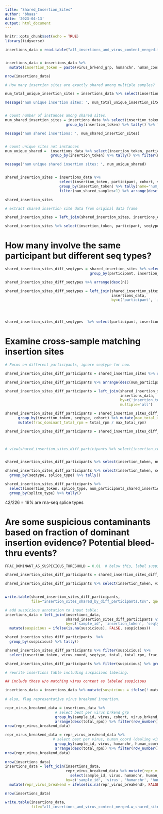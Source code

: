 ```yaml
---
title: "Shared_Insertion_Sites"
author: "bhaas"
date: '2023-04-13'
output: html_document
---
```



```r
knitr::opts_chunk$set(echo = TRUE)
library(tidyverse)
```

```r

insertions_data = read.table("all_insertions_and_virus_content_merged.tsv", sep="\t", stringsAsFactors = F, header=T)


insertions_data = insertions_data %>% 
  mutate(insertion_token = paste(virus_brkend_grp, humanchr, human_coord, splice_type, sep="^")) 

nrow(insertions_data)

```

```r

# How many insertion sites are exactly shared among multiple samples?

num_total_unique_insertion_sites = insertions_data %>% select(insertion_token) %>%  unique() %>% nrow()

message("num unique insertion sites: ", num_total_unique_insertion_sites)


# count number of instances among shared sites.
num_shared_insertion_sites = insertions_data %>% select(insertion_token, participant, seqtype, cohort) %>% unique() %>% 
                            group_by(insertion_token) %>% tally() %>% filter(n>1) %>% summarize(sum(n))

message('num shared insertions: ', num_shared_insertion_sites)


# count unique sites not instances
num_unique_shared =  insertions_data %>% select(insertion_token, participant, seqtype, cohort) %>% unique() %>% 
                     group_by(insertion_token) %>% tally() %>% filter(n>1) %>% select(insertion_token) %>% nrow()

message('num unique shared insertion sites: ', num_unique_shared)


shared_insertion_sites = insertions_data %>% 
                         select(insertion_token, participant, cohort, seqtype) %>% unique() %>% 
                         group_by(insertion_token) %>% tally(name='num_shared_samples') %>% 
                         filter(num_shared_samples>1) %>% arrange(desc(num_shared_samples))

shared_insertion_sites

```



```r

# extract shared insertion site data from original data frame

shared_insertion_sites = left_join(shared_insertion_sites, insertions_data, by='insertion_token', multiple='all')

shared_insertion_sites %>% select(insertion_token, participant, seqtype, cohort) %>% unique() %>% nrow()

```


# How many involve the same participant but different seq types?

```r



shared_insertion_sites_diff_seqtypes = shared_insertion_sites %>% select(participant, insertion_token, seqtype, cohort) %>% unique() %>% 
                                       group_by(participant, insertion_token) %>% tally() %>% filter(n>1)

shared_insertion_sites_diff_seqtypes %>% arrange(desc(n))


```


```r


shared_insertion_sites_diff_seqtypes = left_join(shared_insertion_sites_diff_seqtypes,
                                                 insertions_data,
                                                 by=c('participant', 'insertion_token') )


                                                 

```

```r

shared_insertion_sites_diff_seqtypes  %>% select(participant, insertion_token, virus_coord, seqtype) %>% arrange(participant, insertion_token)

```


# Examine cross-sample matching insertion sites


```r
# Focus on different participants, ignore seqtype for now.

shared_insertion_sites_diff_participants = shared_insertion_sites %>% select(insertion_token, participant, seqtype, cohort) %>% unique() %>% group_by(insertion_token) %>% tally(name='num_participants_shared_insertion') %>% filter(num_participants_shared_insertion > 1)

shared_insertion_sites_diff_participants %>% arrange(desc(num_participants_shared_insertion))


```


```r

shared_insertion_sites_diff_participants = left_join(shared_insertion_sites_diff_participants,
                                                     insertions_data,
                                                     by=c('insertion_token'),
                                                     multiple='all')

```


```r


shared_insertion_sites_diff_participants = shared_insertion_sites_diff_participants %>% 
      group_by(insertion_token, seqtype, cohort) %>% mutate(max_total_rpm = max(total_rpm)) %>% ungroup() %>%
      mutate(frac_dominant_total_rpm = total_rpm / max_total_rpm)

shared_insertion_sites_diff_participants = shared_insertion_sites_diff_participants %>% arrange(desc(num_participants_shared_insertion), insertion_token, desc(total_rpm))

         


```

```r

# view(shared_insertion_sites_diff_participants %>% select(insertion_token, virus_coord, num_participants_shared_insertion, sample_name, seqtype, total_rpm, contig))


shared_insertion_sites_diff_participants %>% select(insertion_token, num_participants_shared_insertion, participant) %>% unique() %>% arrange(desc(num_participants_shared_insertion), insertion_token)
```


```r

shared_insertion_sites_diff_participants %>% select(insertion_token, seqtype, splice_type, num_participants_shared_insertion) %>% unique() %>%
  group_by(seqtype, splice_type) %>% tally()

```


```r

shared_insertion_sites_diff_participants %>% 
  select(insertion_token, splice_type, num_participants_shared_insertion) %>%  unique() %>%
  group_by(splice_type) %>% tally()

```


42/226 = 19% are rna-seq splice types



# Are some suspicious contaminants based on fraction of dominant insertion evidence? Potential bleed-thru events?

```r

FRAC_DOMINANT_AS_SUSPICIOUS_THRESHOLD = 0.01  # below this, label suspicious

shared_insertion_sites_diff_participants = shared_insertion_sites_diff_participants %>% mutate(suspicious = (frac_dominant_total_rpm < FRAC_DOMINANT_AS_SUSPICIOUS_THRESHOLD))

shared_insertion_sites_diff_participants %>% select(insertion_token, virus_coord, seqtype, total, total_rpm, frac_dominant_total_rpm, suspicious, num_participants_shared_insertion, sample_name,  contig)                                
                                         


```

```r

         
write.table(shared_insertion_sites_diff_participants,
            file="insertion_sites_shared_by_diff_participants.tsv", quote=F, sep="\t", row.names=F)

# add suspicious annotation to input table:
insertions_data = left_join(insertions_data,
                            shared_insertion_sites_diff_participants %>% select(sample_id, insertion_token, seqtype, cohort, frac_dominant_total_rpm, suspicious),
                            by=c('sample_id', 'insertion_token', 'seqtype', 'cohort') ) %>%
  mutate(suspicious = ifelse(is.na(suspicious), FALSE, suspicious))


```





```r

shared_insertion_sites_diff_participants  %>%
  group_by(suspicious) %>% tally()


```

```r
shared_insertion_sites_diff_participants %>% filter(suspicious) %>%
  select(insertion_token, virus_coord, seqtype, total, total_rpm, frac_dominant_total_rpm, num_participants_shared_insertion, sample_name,  contig) 

```

```r

shared_insertion_sites_diff_participants %>% filter(suspicious) %>% group_by(seqtype, cohort) %>% tally()

```


```r

# rewrite insertions table including suspicious labeling.

## include those w/o matching virus content as labeled suspicious

insertions_data = insertions_data %>% mutate(suspicious = ifelse(! matching_virus_content, TRUE, suspicious) )
                                             
# also, flag representative virus breakend insertion.

repr_virus_breakend_data = insertions_data %>% 
                       # select best per virus brkend grp
                       group_by(sample_id, virus, cohort, virus_brkend_grp, seqtype) %>%
                       arrange(desc(total_rpm)) %>% filter(row_number() == 1) %>% ungroup() 
nrow(repr_virus_breakend_data)

repr_virus_breakend_data = repr_virus_breakend_data %>%
                      # select best per virus, human_coord (dealing with EBV multistrain issue)
                       group_by(sample_id, virus, humanchr, human_coord, cohort, seqtype) %>%
                       arrange(desc(total_rpm)) %>% filter(row_number() == 1) %>% ungroup() 
nrow(repr_virus_breakend_data)
                      
nrow(insertions_data)
insertions_data = left_join(insertions_data,
                            repr_virus_breakend_data %>% mutate(repr_virus_breakend = TRUE) %>% 
                              select(sample_id, virus, humanchr, human_coord, cohort, virus_brkend_grp, seqtype, repr_virus_breakend),
                            by=c('sample_id', 'virus', 'humanchr', 'human_coord', 'cohort', 'virus_brkend_grp', 'seqtype') ) %>%
  mutate(repr_virus_breakend = ifelse(is.na(repr_virus_breakend), FALSE, repr_virus_breakend))

nrow(insertions_data)

write.table(insertions_data, 
            file="all_insertions_and_virus_content_merged.w_shared_site_info.tsv", quote=F, sep="\t", row.names=F)


```


